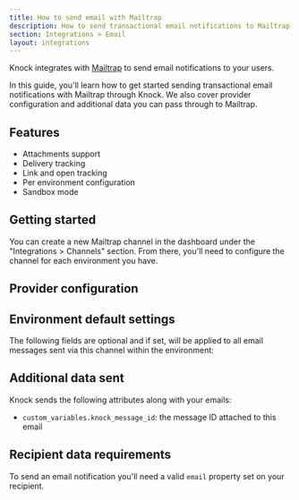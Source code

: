 ```yaml
---
title: How to send email with Mailtrap
description: How to send transactional email notifications to Mailtrap with Knock.
section: Integrations > Email
layout: integrations
---
```



Knock integrates with [Mailtrap](https://mailtrap.io/) to send email notifications to your users.

In this guide, you'll learn how to get started sending transactional email notifications with Mailtrap through Knock. We also cover provider configuration and additional data you can pass through to Mailtrap.

## Features

- Attachments support
- Delivery tracking
- Link and open tracking
- Per environment configuration
- Sandbox mode

## Getting started

You can create a new Mailtrap channel in the dashboard under the "Integrations > Channels" section. From there, you'll need to configure the channel for each environment you have.

## Provider configuration

<Attributes>
  <Attribute
    name="API key"
    type="string*"
    description="The API key for your Mailtrap account"
  />
  <Attribute
    name="From email address"
    type="string | liquid*"
    description="The sender email address (can use Liquid tags)"
  />
  <Attribute
    name="From name"
    type="string | liquid"
    description="The sender name (can use Liquid tags)"
  />
</Attributes>

## Environment default settings

The following fields are optional and if set, will be applied to all email messages sent via this channel within the environment:

<Attributes>
  <Attribute
    name="Reply-to address"
    type="string | liquid"
    description="The reply-to email address (can use Liquid tags)"
  />
  <Attribute
    name="CC address"
    type="string | liquid"
    description="The cc email address (can use Liquid tags)"
  />
  <Attribute
    name="BCC address"
    type="string | liquid"
    description="The bcc email address (can use Liquid tags)"
  />
  <Attribute
    name="JSON overrides"
    type="string | liquid"
    description="Provider API's paramater overrides"
  />
</Attributes>

## Additional data sent

Knock sends the following attributes along with your emails:

- `custom_variables.knock_message_id`: the message ID attached to this email

## Recipient data requirements

To send an email notification you'll need a valid `email` property set on your recipient.
